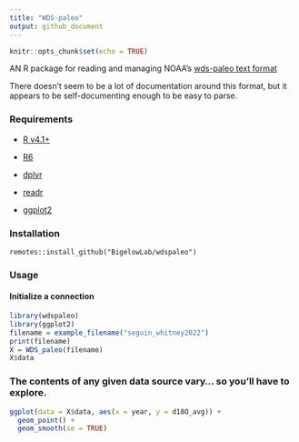 ```yaml
---
title: "WDS-paleo"
output: github_document
---
```


```r
knitr::opts_chunk$set(echo = TRUE)
```

AN R package for reading and managing NOAA's [wds-paleo text format](https://www.ncei.noaa.gov/products/paleoclimatology/contributing-data)

There doesn't seem to be a lot of documentation around this format, but it appears to be self-documenting enough to be easy to parse.

### Requirements

  + [R v4.1+](https://www.r-project.org/)
  
  
  + [R6](https://CRAN.R-project.org/package=R6)
  + [dplyr](https://CRAN.R-project.org/package=dplyr)
  + [readr](https://CRAN.R-project.org/package=readr)
  + [ggplot2](https://CRAN.R-project.org/package=ggplot2)
  
### Installation

```
remotes::install_github("BigelowLab/wdspaleo")
```

### Usage

#### Initialize a connection

```r
library(wdspaleo)
library(ggplot2)
filename = example_filename("seguin_whitney2022")
print(filename)
X = WDS_paleo(filename)
X$data
```

### The contents of any given data source vary... so you'll have to explore.

```r
ggplot(data = X$data, aes(x = year, y = d18O_avg)) + 
  geom_point() +
  geom_smooth(se = TRUE)
```
  
